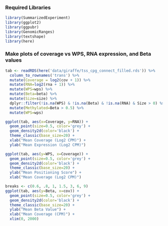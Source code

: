 ### Required Libraries
```{r}
library(SummarizedExperiment)
library(ggplot2)
library(ggpubr)
library(GenomicRanges)
library(textshape)
library(here)
```

### Make plots of coverage vs WPS, RNA expression, and Beta values
```{r}
tab <- readRDS(here('data/giraffe/tss_cpg_connect_filled.rds')) %>%
  column_to_rownames('trans') %>%
  mutate(Coverage = log2(cov + 1)) %>%
  mutate(RNA=log2(rna + 1)) %>%
  mutate(WPS=wps) %>%
  mutate(Beta=beta) %>%
  mutate(Size=size) %>%
  dplyr::filter(!is.na(WPS) & !is.na(Beta) & !is.na(RNA) & Size > 0) %>%
  mutate(Methylated=Beta > 0.5) %>%
  mutate(WPS=wps)

ggplot(tab, aes(x=Coverage, y=RNA)) +
  geom_point(size=0.5, color='grey') +
  geom_density2d(color='black') +
  theme_classic(base_size=20) +
  xlab("Mean Coverage (Log2 CPM)") +
  ylab("Mean Expression (Log2 CPM)")

ggplot(tab, aes(y=WPS, x=Coverage)) +
  geom_point(size=0.5, color='grey') +
  geom_density2d(color='black') +
  theme_classic(base_size=20) +
  ylab("Mean Positioning Score") +
  xlab("Mean Coverage (Log2 CPM)")

breaks <- c(0.6, .8, 1, 1.5, 3, 6, 9)
ggplot(tab, aes(y=Beta, x=cov)) +
  geom_point(size=0.5, color='grey') +
  geom_density2d(color='black') +
  theme_classic(base_size=20) +
  ylab("Mean Beta Value") +
  xlab("Mean Coverage (CPM)") +
  xlim(0, 2000)
```
